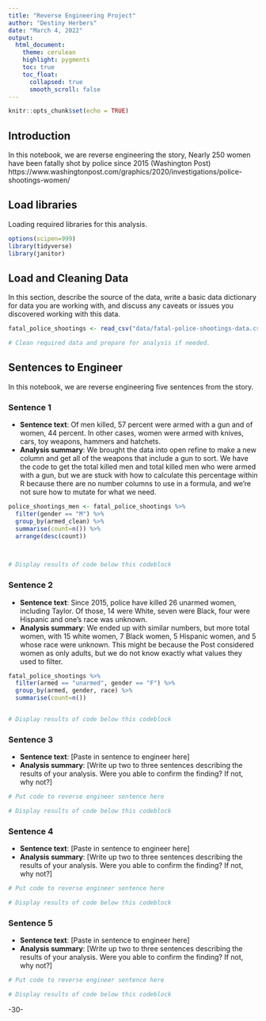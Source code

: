 ```yaml
---
title: "Reverse Engineering Project"
author: "Destiny Herbers"
date: "March 4, 2022"
output:
  html_document:
    theme: cerulean
    highlight: pygments
    toc: true
    toc_float:
      collapsed: true
      smooth_scroll: false
---
```


```r
knitr::opts_chunk$set(echo = TRUE)
```

## Introduction 

In this notebook, we are reverse engineering the story, Nearly 250 women have been fatally shot by police since 2015 (Washington Post) https://www.washingtonpost.com/graphics/2020/investigations/police-shootings-women/ 

## Load libraries

Loading required libraries for this analysis.

```r
options(scipen=999)
library(tidyverse)
library(janitor)

```

## Load and Cleaning Data

In this section, describe the source of the data, write a basic data dictionary for data you are working with, and discuss any caveats or issues you discovered working with this data. 

```r
fatal_police_shootings <- read_csv("data/fatal-police-shootings-data.csv")

# Clean required data and prepare for analysis if needed. 


```

## Sentences to Engineer
In this notebook, we are reverse engineering five sentences from the story.

### Sentence 1

* **Sentence text**: Of men killed, 57 percent were armed with a gun and of women, 44 percent. In other cases, women were armed with knives, cars, toy weapons, hammers and hatchets.
* **Analysis summary**: We brought the data into open refine to make a new column and get all of the weapons that include a gun to sort. We have the code to get the total killed men and total killed men who were armed with a gun, but we are stuck with how to calculate this percentage within R because there are no number columns to use in a formula, and we're not sure how to mutate for what we need.

```r
police_shootings_men <- fatal_police_shootings %>%
  filter(gender == "M") %>%
  group_by(armed_clean) %>%
  summarise(count=n()) %>%
  arrange(desc(count))
  


# Display results of code below this codeblock

```

### Sentence 2

* **Sentence text**: Since 2015, police have killed 26 unarmed women, including Taylor. Of those, 14 were White, seven were Black, four were Hispanic and one’s race was unknown. 
* **Analysis summary**: We ended up with similar numbers, but more total women, with 15 white women, 7 Black women, 5 Hispanic women, and 5 whose race were unknown. This might be because the Post considered women as only adults, but we do not know exactly what values they used to filter.

```r
fatal_police_shootings %>%
  filter(armed == "unarmed", gender == "F") %>%
  group_by(armed, gender, race) %>%
  summarise(count=n())


# Display results of code below this codeblock

```

### Sentence 3

* **Sentence text**: [Paste in sentence to engineer here]
* **Analysis summary**: [Write up two to three sentences describing the results of your analysis.  Were you able to confirm the finding? If not, why not?]

```r
# Put code to reverse engineer sentence here

# Display results of code below this codeblock

```

### Sentence 4

* **Sentence text**: [Paste in sentence to engineer here]
* **Analysis summary**: [Write up two to three sentences describing the results of your analysis.  Were you able to confirm the finding? If not, why not?]

```r
# Put code to reverse engineer sentence here

# Display results of code below this codeblock

```

### Sentence 5

* **Sentence text**: [Paste in sentence to engineer here]
* **Analysis summary**: [Write up two to three sentences describing the results of your analysis.  Were you able to confirm the finding? If not, why not?]

```r
# Put code to reverse engineer sentence here

# Display results of code below this codeblock

```

-30-
